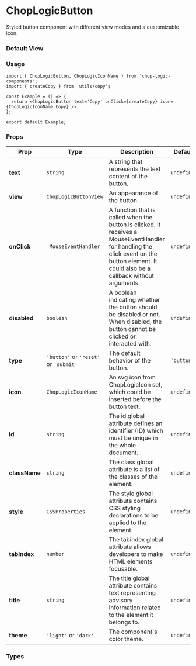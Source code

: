 
<Meta of={ButtonStories} title='Button' />

# ChopLogicButton

Styled button component with different view modes and a customizable icon.

### Default View

<Canvas of={ButtonStories.DefaultButton} />

### Usage

```tsx
import { ChopLogicButton, ChopLogicIconName } from 'chop-logic-components';
import { createCopy } from 'utils/copy';

const Example = () => {
  return <ChopLogicButton text='Copy' onClick={createCopy} icon={ChopLogicIconName.Copy} />;
};

export default Example;
```

### Props

| Prop          | Type                                  | Description                                                                                                                                                                              | Default     | Required |
|---------------|---------------------------------------|------------------------------------------------------------------------------------------------------------------------------------------------------------------------------------------|-------------|----------|
| **text**      | `string`                              | A string that represents the text content of the button.                                                                                                                                 | `undefined` | No       |
| **view**      | `ChopLogicButtonView`                 | An appearance of the button.                                                                                                                                                             | `undefined` | No       |
| **onClick**   | ` MouseEventHandler`                  | A function that is called when the button is clicked. It receives a MouseEventHandler for handling the click event on the button element. It could also be a callback without arguments. | `undefined` | No       |
| **disabled**  | `boolean`                             | A boolean indicating whether the button should be disabled or not. When disabled, the button cannot be clicked or interacted with.                                                       | `undefined` | No       |
| **type**      | `'button'` or `'reset'` or `'submit'` | The default behavior of the button.                                                                                                                                                      | `'button'`  | No       |
| **icon**      | `ChopLogicIconName`                   | An svg icon from ChopLogicIcon set, which could be inserted before the button text.                                                                                                      | `undefined` | No       |
| **id**        | `string`                              | The id global attribute defines an identifier (ID) which must be unique in the whole document.                                                                                           | `undefined` | No       |
| **className** | `string`                              | The class global attribute is a list of the classes of the element.                                                                                                                      | `undefined` | No       |
| **style**     | `CSSProperties`                       | The style global attribute contains CSS styling declarations to be applied to the element.                                                                                               | `undefined` | No       |
| **tabIndex**  | `number`                              | The tabindex global attribute allows developers to make HTML elements focusable.                                                                                                         | `undefined` | No       |
| **title**     | `string`                              | The title global attribute contains text representing advisory information related to the element it belongs to.                                                                         | `undefined` | No       |
| **theme**     | `'light'` or `'dark'`                 | The component's color theme.                                                                                                                                                             | `undefined` | No       |

### Types

```ts
export type ChopLogicButtonProps = Partial<CommonInputProps> & {
  onClick?: React.MouseEventHandler<HTMLButtonElement>;
  view?: ChopLogicButtonView;
  icon?: ChopLogicIconName;
  text?: string;
  extended?: boolean;
  type?: 'button' | 'reset' | 'submit';
};

export type ChopLogicButtonView = '3D' | 'flat' | 'icon';

export type CommonInputProps = CommonComponentProps & {
  label: string;
  name: string;
  disabled?: boolean;
  required?: boolean;
};

export type CommonComponentProps = {
  id?: string;
  className?: string;
  style?: React.CSSProperties;
  tabIndex?: number;
  title?: string;
  theme?: 'dark' | 'light';
};
```
